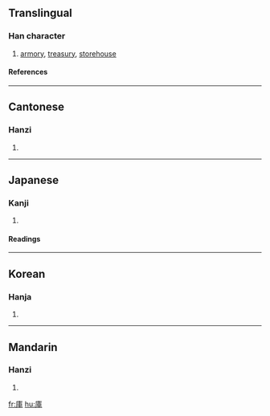 {{see|库}}

==Translingual==
===Han character===
{{Han char|rn=53|rad=广|as=07|sn=10|four=0025<sub>6</sub>|canj=戈十田十 (IJWJ)}}
# [[armory]], [[treasury]], [[storehouse]]
====References====
{{Han ref|kx=0346.140|dkj=09330|dj=0656.110|hdz=20884.100|uh=5EAB|ud=24235|bh=AE77|bd=44663}}
----
==Cantonese==
===Hanzi===
{{yue-hanzi|jyut=|y=fu3}}
# {{defn|Cantonese}}
----
==Japanese==
===Kanji===
{{ja-kanji|grade=|rs=广07}}
# {{defn|Japanese}} 
====Readings====
{{ja-readings|on=[[こ]] (ko), [[く]] (ku)|kun=[[くら]] (kura)}}
  
----
==Korean==
===Hanja===
{{ko-hanja|hangeul=고|rv=go|mr=ko}}
# {{defn|Korean}}
----
==Mandarin==
===Hanzi===
{{cmn-hanzi|sim=库|pin=[[kù]] (ku4), [[máng]] (mang2)|wg=k'u<sup>4</sup>, mang<sup>2</sup>}}
# {{defn|Mandarin}}

[[fr:庫]]
[[hu:庫]]